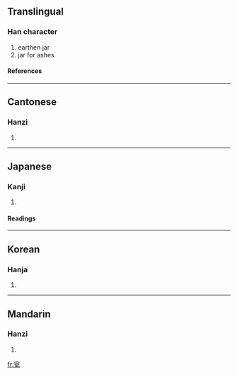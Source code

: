 ==Translingual==
===Han character===
{{Han char|rn=98|rad=瓦|as=04|sn=9|four=8071<sub>7</sub>|canj=金戈一弓 (CIMN)}}
# earthen jar
# jar for ashes
====References====
{{Han ref|kx=0748.190|dkj=21461|dj=1157.060|hdz=21422.170|uh=74EE|ud=29934|bh=CFD8|bd=53208}}

----
==Cantonese==
===Hanzi===
{{yue-hanzi|jyut=|y=ung3}}
# {{defn|Cantonese}}

----
==Japanese==
===Kanji===
{{ja-kanji|grade=|rs=瓦04}}
# {{defn|Japanese}} 
====Readings====
{{ja-readings|on=[[おう]] (ō)|kun=[[もたい]] (motai)|nanori=}}

----
==Korean==
===Hanja===
{{ko-hanja|hangeul=옹|eumhun=|rv=ong|mr=ong|y=ong}}
# {{defn|Korean}}

----
==Mandarin==
===Hanzi===
{{cmn-hanzi|pin=[[wèng]] (weng4)|wg=weng<sup>4</sup>}}
# {{defn|Mandarin}}

[[fr:瓮]]